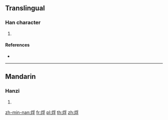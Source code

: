 ==Translingual==

===Han character===
{{Han char|rn=86|rad=火|as=07|sn=11|four=92847|canj=FBND,XFBND}}

# {{defn|Han|sort=火07}}

====References====
* {{Han ref|kx=0671.120|dkj=19039|dj=1080.090|hdz=32205.060|uh=70F0|ud=28912|bh=D64E|bd=54862}}

----

==Mandarin==

===Hanzi===
{{cmn-hanzi|pin=[[fú]] ([[fu2]])|wg=fu<sup>2</sup>}}

# {{defn|lang=cmn|sort=火07}}

[[zh-min-nan:烰]]
[[fr:烰]]
[[pl:烰]]
[[th:烰]]
[[zh:烰]]